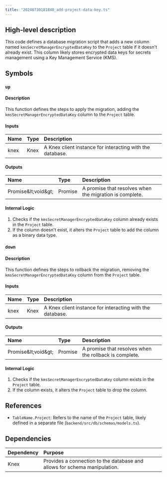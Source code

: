 ```yaml
---
title: "20240730181840_add-project-data-key.ts"
---
```


## High-level description
This code defines a database migration script that adds a new column named `kmsSecretManagerEncryptedDataKey` to the `Project` table if it doesn't already exist. This column likely stores encrypted data keys for secrets management using a Key Management Service (KMS).

## Symbols

### `up`
#### Description
This function defines the steps to apply the migration, adding the `kmsSecretManagerEncryptedDataKey` column to the `Project` table.

#### Inputs
| Name | Type | Description |
|:-----|:-----|:------------|
| knex | Knex | A Knex client instance for interacting with the database. |

#### Outputs
| Name | Type | Description |
|:-----|:-----|:------------|
| Promise\&lt;void\&gt; | Promise | A promise that resolves when the migration is complete. |

#### Internal Logic
1. Checks if the `kmsSecretManagerEncryptedDataKey` column already exists in the `Project` table.
2. If the column doesn't exist, it alters the `Project` table to add the column as a binary data type.

### `down`
#### Description
This function defines the steps to rollback the migration, removing the `kmsSecretManagerEncryptedDataKey` column from the `Project` table.

#### Inputs
| Name | Type | Description |
|:-----|:-----|:------------|
| knex | Knex | A Knex client instance for interacting with the database. |

#### Outputs
| Name | Type | Description |
|:-----|:-----|:------------|
| Promise\&lt;void\&gt; | Promise | A promise that resolves when the rollback is complete. |

#### Internal Logic
1. Checks if the `kmsSecretManagerEncryptedDataKey` column exists in the `Project` table.
2. If the column exists, it alters the `Project` table to drop the column.

## References
- `TableName.Project`: Refers to the name of the `Project` table, likely defined in a separate file (`backend/src/db/schemas/models.ts`).

## Dependencies
| Dependency | Purpose |
|:-----------|:--------|
| Knex | Provides a connection to the database and allows for schema manipulation. |
